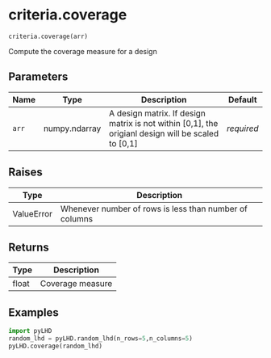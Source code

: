 # criteria.coverage { #pyLHD.criteria.coverage }

`criteria.coverage(arr)`

Compute the coverage measure for a design

## Parameters

| Name   | Type          | Description                                                                                        | Default    |
|--------|---------------|----------------------------------------------------------------------------------------------------|------------|
| `arr`  | numpy.ndarray | A design matrix. If design matrix is not within [0,1], the origianl design will be scaled to [0,1] | _required_ |

## Raises

| Type       | Description                                            |
|------------|--------------------------------------------------------|
| ValueError | Whenever number of rows is less than number of columns |

## Returns

| Type   | Description      |
|--------|------------------|
| float  | Coverage measure |

## Examples



```python
import pyLHD
random_lhd = pyLHD.random_lhd(n_rows=5,n_columns=5)
pyLHD.coverage(random_lhd)
```
